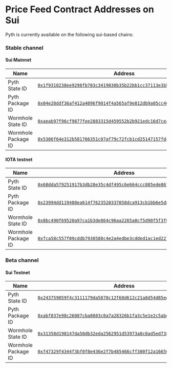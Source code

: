 # Price Feed Contract Addresses on Sui

Pyth is currently available on the following sui-based chains:

### Stable channel

#### Sui Mainnet

| Name                | Address                                                                                                                                                                   |
| ------------------- | ------------------------------------------------------------------------------------------------------------------------------------------------------------------------- |
| Pyth State ID       | [`0x1f9310238ee9298fb703c3419030b35b22bb1cc37113e3bb5007c99aec79e5b8`](https://explorer.sui.io/object/0x1f9310238ee9298fb703c3419030b35b22bb1cc37113e3bb5007c99aec79e5b8) |
| Pyth Package ID     | [`0x04e20ddf36af412a4096f9014f4a565af9e812db9a05cc40254846cf6ed0ad91`](https://explorer.sui.io/object/0x04e20ddf36af412a4096f9014f4a565af9e812db9a05cc40254846cf6ed0ad91) |
| Wormhole State ID   | [`0xaeab97f96cf9877fee2883315d459552b2b921edc16d7ceac6eab944dd88919c`](https://explorer.sui.io/object/0xaeab97f96cf9877fee2883315d459552b2b921edc16d7ceac6eab944dd88919c) |
| Wormhole Package ID | [`0x5306f64e312b581766351c07af79c72fcb1cd25147157fdc2f8ad76de9a3fb6a`](https://explorer.sui.io/object/0x5306f64e312b581766351c07af79c72fcb1cd25147157fdc2f8ad76de9a3fb6a) |

#### IOTA testnet

| Name                | Address                                                                                                                                                                                             |
| ------------------- | --------------------------------------------------------------------------------------------------------------------------------------------------------------------------------------------------- |
| Pyth State ID       | [`0x68dda579251917b3db28e35c4df495c6e664ccc085ede867a9b773c8ebedc2c1`](https://explorer.rebased.iota.org/object/0x68dda579251917b3db28e35c4df495c6e664ccc085ede867a9b773c8ebedc2c1?network=testnet) |
| Pyth Package ID     | [`0x23994dd119480ea614f7623520337058dca913cb1bb6e5d8d51c7b067d3ca3bb`](https://explorer.rebased.iota.org/object/0x23994dd119480ea614f7623520337058dca913cb1bb6e5d8d51c7b067d3ca3bb?network=testnet) |
| Wormhole State ID   | [`0x8bc490f69520a97ca1b3de864c96aa2265a0cf5d90f5f3f016b2eddf0cf2af2b`](https://explorer.rebased.iota.org/object/0x8bc490f69520a97ca1b3de864c96aa2265a0cf5d90f5f3f016b2eddf0cf2af2b?network=testnet) |
| Wormhole Package ID | [`0xfca58c557f09cddb7930588c4e2a4edbe3cdded1ac1ed2270aa2dfa8d2b9ae0d`](https://explorer.rebased.iota.org/object/0xfca58c557f09cddb7930588c4e2a4edbe3cdded1ac1ed2270aa2dfa8d2b9ae0d?network=testnet) |

### Beta channel

#### Sui Testnet

| Name                | Address                                                                                                                                                                                   |
| ------------------- | ----------------------------------------------------------------------------------------------------------------------------------------------------------------------------------------- |
| Pyth State ID       | [`0x243759059f4c3111179da5878c12f68d612c21a8d54d85edc86164bb18be1c7c`](https://explorer.sui.io/object/0x2d82612a354f0b7e52809fc2845642911c7190404620cec8688f68808f8800d8?network=testnet) |
| Pyth Package ID     | [`0xabf837e98c26087cba0883c0a7a28326b1fa3c5e1e2c5abdb486f9e8f594c837`](https://explorer.sui.io/object/0xf7114cc10266d90c0c9e4b84455bddf29b40bd78fe56832c7ac98682c3daa95b?network=testnet) |
| Wormhole State ID   | [`0x31358d198147da50db32eda2562951d53973a0c0ad5ed738e9b17d88b213d790`](https://explorer.sui.io/object/0xebba4cc4d614f7a7cdbe883acc76d1cc767922bc96778e7b68be0d15fce27c02?network=testnet) |
| Wormhole Package ID | [`0xf47329f4344f3bf0f8e436e2f7b485466cff300f12a166563995d3888c296a94`](https://explorer.sui.io/object/0xf47329f4344f3bf0f8e436e2f7b485466cff300f12a166563995d3888c296a94?network=testnet) |
